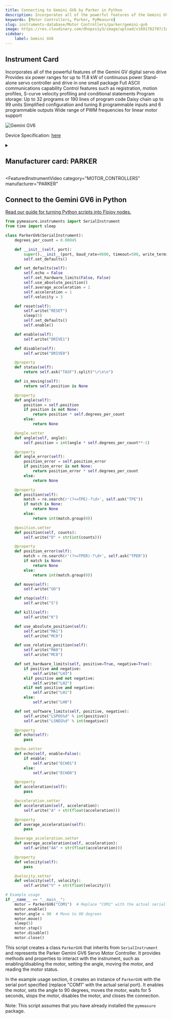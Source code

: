 ```yaml
---
title: Connecting to Gemini GV6 by Parker in Python
description: Incorporates all of the powerful features of the Gemini GV digital servo drive Provides six power ranges for up to 11.8 kW of continuous power Stand-alone servo controller and drive in one small package Full ASCII communications capability Control features such as registration, motion profiles, S-curve velocity profiling and conditional statements Program storage, Up to 32 programs or 190 lines of program code Daisy chain up to 99 units Simplified configuration and tuning 8 programmable inputs and 6 programmable outputs Wide range of PWM frequencies for linear motor support
keywords: [Motor Controllers, Parker, PyMeasure] 
slug: instruments-database/Motor Controllers/parker/gemini-gv6 
image: https://res.cloudinary.com/dhopxs1y3/image/upload/v1691782707/Instruments/Servo%20Drive/Controllers/Gemini-GV6/Gemini-GV6.jpg
sidebar:
    label: Gemini GV6 
---
```



## Instrument Card

Incorporates all of the powerful features of the Gemini GV digital servo drive
Provides six power ranges for up to 11.8 kW of continuous power
Stand-alone servo controller and drive in one small package
Full ASCII communications capability
Control features such as registration, motion profiles, S-curve velocity profiling and conditional statements
Program storage: Up to 32 programs or 190 lines of program code
Daisy chain up to 99 units
Simplified configuration and tuning
8 programmable inputs and 6 programmable outputs
Wide range of PWM frequencies for linear motor support

![Gemini GV6](https://res.cloudinary.com/dhopxs1y3/image/upload/v1691782707/Instruments/Servo%20Drive/Controllers/Gemini-GV6/Gemini-GV6.jpg)

Device Specification: [here](https://divapps.parker.com/divapps/emn/prior_version_compumotor/cat/english/pgs95_113_gem_servo.pdf)

<details style={{ marginTop: "15px"}}>
<summary><h2 style={{display:'inline'}}>Manufacturer card: PARKER</h2></summary>

![PARKER](https://res.cloudinary.com/dhopxs1y3/image/upload/v1692125990/Instruments/Vendor%20Logos/Parker.png)

Parker Hannifin Corporation, originally Parker Appliance Company, usually referred to as just Parker, is an American corporation specializing in motion and control technologies.

- Headquarters: USA
- Yearly Revenue (millions, USD): 18000
- Vendor Website: [here](https://www.parker.com/us/en/home.html)

</details>


<FeaturedInstrumentVideo
  category="MOTOR_CONTROLLERS"
  manufacturer="PARKER"
></FeaturedInstrumentVideo>

## Connect to the Gemini GV6 in Python

[Read our guide for turning Python scripts into Flojoy nodes.](https://docs.flojoy.ai/contribution/blocks/custom-flojoy-block/)



<Tabs>
<TabItem value="Flojoy" label="Flojoy" className="flojoy-instrument-tabs">

<NodeCardCollection category="MOTOR_CONTROLLERS" manufacturer="Parker"></NodeCardCollection>

</TabItem>
<TabItem value="PyMeasure" label="PyMeasure">


```python
from pymeasure.instruments import SerialInstrument
from time import sleep

class ParkerGV6(SerialInstrument):
    degrees_per_count = 0.00045

    def __init__(self, port):
        super().__init__(port, baud_rate=9600, timeout=500, write_termination="\r")
        self.set_defaults()

    def set_defaults(self):
        self.echo = False
        self.set_hardware_limits(False, False)
        self.use_absolute_position()
        self.average_acceleration = 1
        self.acceleration = 1
        self.velocity = 3

    def reset(self):
        self.write("RESET")
        sleep(5)
        self.set_defaults()
        self.enable()

    def enable(self):
        self.write("DRIVE1")

    def disable(self):
        self.write("DRIVE0")

    @property
    def status(self):
        return self.ask("TASF").split("\r\n\n")

    def is_moving(self):
        return self.position is None

    @property
    def angle(self):
        position = self.position
        if position is not None:
            return position * self.degrees_per_count
        else:
            return None

    @angle.setter
    def angle(self, angle):
        self.position = int(angle * self.degrees_per_count**-1)

    @property
    def angle_error(self):
        position_error = self.position_error
        if position_error is not None:
            return position_error * self.degrees_per_count
        else:
            return None

    @property
    def position(self):
        match = re.search(r'(?<=TPE)-?\d+', self.ask("TPE"))
        if match is None:
            return None
        else:
            return int(match.group(0))

    @position.setter
    def position(self, counts):
        self.write("D" + str(int(counts)))

    @property
    def position_error(self):
        match = re.search(r'(?<=TPER)-?\d+', self.ask("TPER"))
        if match is None:
            return None
        else:
            return int(match.group(0))

    def move(self):
        self.write("GO")

    def stop(self):
        self.write("S")

    def kill(self):
        self.write("K")

    def use_absolute_position(self):
        self.write("MA1")
        self.write("MC0")

    def use_relative_position(self):
        self.write("MA0")
        self.write("MC0")

    def set_hardware_limits(self, positive=True, negative=True):
        if positive and negative:
            self.write("LH3")
        elif positive and not negative:
            self.write("LH2")
        elif not positive and negative:
            self.write("LH1")
        else:
            self.write("LH0")

    def set_software_limits(self, positive, negative):
        self.write("LSPOS%d" % int(positive))
        self.write("LSNEG%d" % int(negative))

    @property
    def echo(self):
        pass

    @echo.setter
    def echo(self, enable=False):
        if enable:
            self.write("ECHO1")
        else:
            self.write("ECHO0")

    @property
    def acceleration(self):
        pass

    @acceleration.setter
    def acceleration(self, acceleration):
        self.write("A" + str(float(acceleration)))

    @property
    def average_acceleration(self):
        pass

    @average_acceleration.setter
    def average_acceleration(self, acceleration):
        self.write("AA" + str(float(acceleration)))

    @property
    def velocity(self):
        pass

    @velocity.setter
    def velocity(self, velocity):
        self.write("V" + str(float(velocity)))

# Example usage
if __name__ == "__main__":
    motor = ParkerGV6("COM1")  # Replace "COM1" with the actual serial port
    motor.enable()
    motor.angle = 90  # Move to 90 degrees
    motor.move()
    sleep(5)
    motor.stop()
    motor.disable()
    motor.close()
```

This script creates a class `ParkerGV6` that inherits from `SerialInstrument` and represents the Parker Gemini GV6 Servo Motor Controller. It provides methods and properties to interact with the instrument, such as enabling/disabling the motor, setting the angle, moving the motor, and reading the motor status.

In the example usage section, it creates an instance of `ParkerGV6` with the serial port specified (replace "COM1" with the actual serial port). It enables the motor, sets the angle to 90 degrees, moves the motor, waits for 5 seconds, stops the motor, disables the motor, and closes the connection.

Note: This script assumes that you have already installed the `pymeasure` package.

</TabItem>
</Tabs>